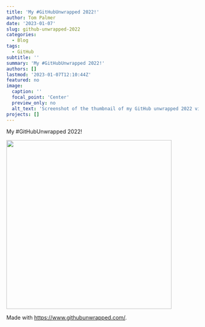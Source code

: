 ```yaml
---
title: 'My #GitHubUnwrapped 2022!'
author: Tom Palmer
date: '2023-01-07'
slug: github-unwrapped-2022
categories:
  - Blog
tags:
  - GitHub
subtitle: ''
summary: 'My #GitHubUnwrapped 2022!'
authors: []
lastmod: '2023-01-07T12:10:44Z'
featured: no
image:
  caption: ''
  focal_point: 'Center'
  preview_only: no
  alt_text: 'Screenshot of the thumbnail of my GitHub unwrapped 2022 video.'
projects: []
---
```


My #GitHubUnwrapped 2022!

[<img src="/post/2023/github-unwrapped-2022/img/githubunwrapped2022-screenshot.png" width="433" height="442">](https://drive.google.com/file/d/1VVoFQK5aUrgkCppcJXlDMoEPcCKVPW84)

Made with <https://www.githubunwrapped.com/>.
